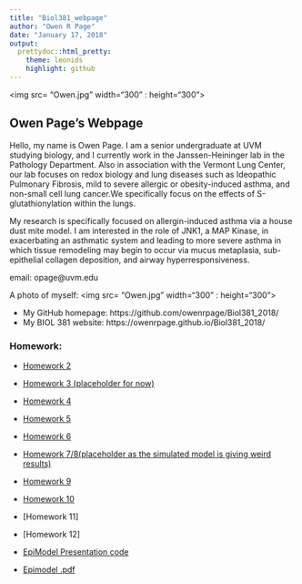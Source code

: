 ```yaml
---
title: "Biol381_webpage"
author: "Owen R Page"
date: "January 17, 2018"
output:  
  prettydoc::html_pretty:
    theme: leonids
    highlight: github
---
```

<img src= “Owen.jpg” width=“300” : height=“300”>

## Owen Page's Webpage
  Hello, my name is Owen Page. I am a senior undergraduate at UVM studying biology, and I currently work in the Janssen-Heininger lab in the Pathology Department. Also in association with the Vermont Lung Center, our lab focuses on redox biology and lung diseases such as Ideopathic Pulmonary Fibrosis, mild to severe allergic or obesity-induced asthma, and non-small cell lung cancer.We specifically focus on the effects of S-glutathionylation within the lungs. 

  My research is specifically focused on allergin-induced asthma via a house dust mite model. I am interested in the role of JNK1, a MAP Kinase, in exacerbating an asthmatic system and leading to more severe asthma in which tissue remodeling may begin to occur via mucus metaplasia, sub-epithelial collagen deposition, and airway hyperresponsiveness.

email: opage@uvm.edu

A photo of myself:
<img src= "Owen.jpg" width="300" : height="300">


* My GitHub homepage: https://github.com/owenrpage/Biol381_2018/
* My  BIOL 381 website: https://owenrpage.github.io/Biol381_2018/

### Homework:
+ [Homework 2](Homework_2.html)
+ [Homework 3 (placeholder for now)](HW2Beamer.html)
+ [Homework 4](hw.html)
+ [Homework 5](hw5.html)
+ [Homework 6](hw6.html)
+ [Homework 7/8(placeholder as the simulated model is giving weird results)](hw7.html)
+ [Homework 9](hw9.html)
+ [Homework 10](HW10.html)
+ [Homework 11]
+ [Homework 12]

+ [EpiModel Presentation code](EpiModel file.R)
+ [Epimodel .pdf](EMp2.pdf)